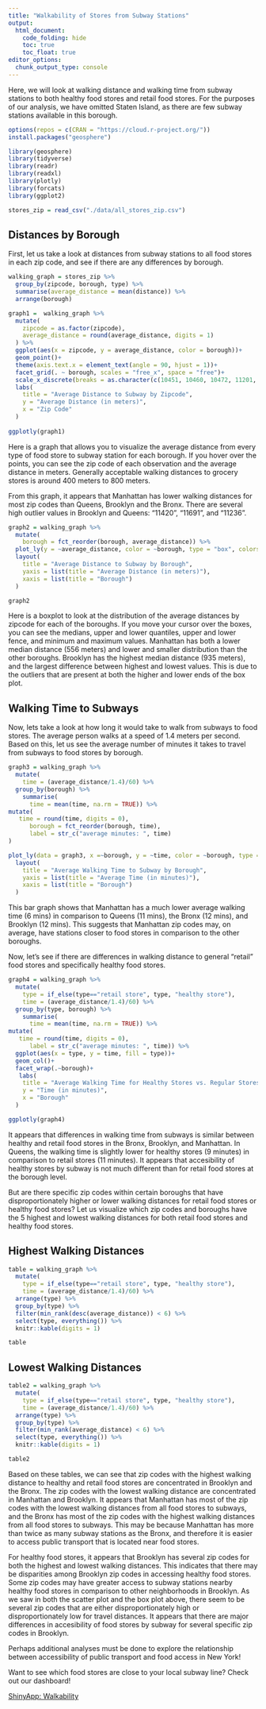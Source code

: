 ```yaml
---
title: "Walkability of Stores from Subway Stations"
output: 
  html_document:
    code_folding: hide
    toc: true
    toc_float: true
editor_options: 
  chunk_output_type: console
---
```


Here, we will look at walking distance and walking time from subway stations to both healthy food stores and retail food stores. For the purposes of our analysis, we have omitted Staten Island, as there are few subway stations available in this borough.




```r
options(repos = c(CRAN = "https://cloud.r-project.org/"))
install.packages("geosphere")

library(geosphere)
library(tidyverse)
library(readr)
library(readxl)
library(plotly)
library(forcats)
library(ggplot2)
```


```r
stores_zip = read_csv("./data/all_stores_zip.csv")
```




## Distances by Borough

First, let us take a look at distances from subway stations to all food stores in each zip code, and see if there are any differences by borough. 

```r
walking_graph = stores_zip %>% 
  group_by(zipcode, borough, type) %>% 
  summarise(average_distance = mean(distance)) %>% 
  arrange(borough)

graph1 =  walking_graph %>% 
  mutate(
    zipcode = as.factor(zipcode),
    average_distance = round(average_distance, digits = 1)
  ) %>% 
  ggplot(aes(x = zipcode, y = average_distance, color = borough))+
  geom_point()+
  theme(axis.text.x = element_text(angle = 90, hjust = 1))+
  facet_grid(. ~ borough, scales = "free_x", space = "free")+
  scale_x_discrete(breaks = as.character(c(10451, 10460, 10472, 11201, 11241,10001,10025,11220,10165, 11101, 11374, 11694)))+
  labs(
    title = "Average Distance to Subway by Zipcode",
    y = "Average Distance (in meters)",
    x = "Zip Code"
  )
                   
ggplotly(graph1)
```

Here is a graph that allows you to visualize the average distance from every type of food store to subway station for each borough. If you hover over the points, you can see the zip code of each observation and the average distance in meters. Generally acceptable walking distances to grocery stores is around 400 meters to 800 meters.

From this graph, it appears that Manhattan has lower walking distances for most zip codes than Queens, Brooklyn and the Bronx. There are several high outlier values in Brooklyn and Queens: "11420", "11691", and "11236". 


```r
graph2 = walking_graph %>% 
  mutate(
    borough = fct_reorder(borough, average_distance)) %>% 
  plot_ly(y = ~average_distance, color = ~borough, type = "box", colors = "viridis") %>% 
  layout(
    title = "Average Distance to Subway by Borough",
    yaxis = list(title = "Average Distance (in meters)"),
    xaxis = list(title = "Borough")
  )

graph2

```

Here is a boxplot to look at the distribution of the average distances by zipcode for each of the boroughs. If you move your cursor over the boxes, you can see the medians, upper and lower quantiles, upper and lower fence, and minimum and maximum values. Manhattan has both a lower median distance (556 meters) and lower and smaller distribution than the other boroughs. Brooklyn has the highest median distance (935 meters), and the largest difference between highest and lowest values. This is due to the outliers that are present at both the higher and lower ends of the box plot. 




## Walking Time to Subways 

Now, lets take a look at how long it would take to walk from subways to food stores. The average person walks at a speed of 1.4 meters per second. Based on this, let us see the average number of minutes it takes to travel from subways to food stores by borough.

```r

graph3 = walking_graph %>%
  mutate(
    time = (average_distance/1.4)/60) %>% 
  group_by(borough) %>% 
    summarise(
      time = mean(time, na.rm = TRUE)) %>% 
mutate(
   time = round(time, digits = 0),
      borough = fct_reorder(borough, time),
      label = str_c("average minutes: ", time)
)

plot_ly(data = graph3, x =~borough, y = ~time, color = ~borough, type = "bar", colors = "viridis", hovertext = ~ label) %>% 
  layout(
    title = "Average Walking Time to Subway by Borough",
    yaxis = list(title = "Average Time (in minutes)"),
    xaxis = list(title = "Borough")
  )
```

This bar graph shows that Manhattan has a much lower average walking time (6 mins) in comparison to Queens (11 mins), the Bronx (12 mins), and Brooklyn (12 mins). This suggests that Manhattan zip codes may, on average, have stations closer to food stores in comparison to the other boroughs. 


Now, let's see if there are differences in walking distance to general "retail" food stores and specifically healthy food stores.

```r
graph4 = walking_graph %>%
  mutate(
    type = if_else(type=="retail store", type, "healthy store"),
    time = (average_distance/1.4)/60) %>% 
  group_by(type, borough) %>% 
    summarise(
      time = mean(time, na.rm = TRUE)) %>% 
mutate(
   time = round(time, digits = 0),
      label = str_c("average minutes: ", time)) %>% 
  ggplot(aes(x = type, y = time, fill = type))+
  geom_col()+
  facet_wrap(.~borough)+
   labs(
    title = "Average Walking Time for Healthy Stores vs. Regular Stores by Borough",
    y = "Time (in minutes)",
    x = "Borough"
  )

ggplotly(graph4)

```

It appears that differences in walking time from subways is similar between healthy and retail food stores in the Bronx, Brooklyn, and Manhattan. In Queens, the walking time is slightly lower for healthy stores (9 minutes) in comparison to retail stores (11 minutes). It appears that accesibility of healthy stores by subway is not much different than for retail food stores at the borough level.




But are there specific zip codes within certain boroughs that have disproportionately higher or lower walking distances for retail food stores or healthy food stores? Let us visualize which zip codes and boroughs have the 5 highest and lowest walking distances for both retail food stores and healthy food stores.


## Highest Walking Distances

```r
table = walking_graph %>%
  mutate(
    type = if_else(type=="retail store", type, "healthy store"),
    time = (average_distance/1.4)/60) %>% 
  arrange(type) %>% 
  group_by(type) %>% 
  filter(min_rank(desc(average_distance)) < 6) %>% 
  select(type, everything()) %>% 
  knitr::kable(digits = 1)

table
```



## Lowest Walking Distances
```r
table2 = walking_graph %>%
  mutate(
    type = if_else(type=="retail store", type, "healthy store"),
    time = (average_distance/1.4)/60) %>% 
  arrange(type) %>% 
  group_by(type) %>% 
  filter(min_rank(average_distance) < 6) %>% 
  select(type, everything()) %>% 
  knitr::kable(digits = 1)

table2
```


Based on these tables, we can see that zip codes with the highest walking distance to healthy and retail food stores are concentrated in Brooklyn and the Bronx. The zip codes with the lowest walking distance are concentrated in Manhattan and Brooklyn. It appears that Manhattan has most of the zip codes with the lowest walking distances from all food stores to subways, and the Bronx has most of the zip codes with the highest walking distances from all food stores to subways. This may be because Manhattan has more than twice as many subway stations as the Bronx, and therefore it is easier to access public transport that is located near food stores. 

For healthy food stores, it appears that Brooklyn has several zip codes for both the highest and lowest walking distances. This indicates that there may be disparities among Brooklyn zip codes in accessing healthy food stores. Some zip codes may have greater access to subway stations nearby healthy food stores in comparison to other neighborhoods in Brooklyn. As we saw in both the scatter plot and the box plot above, there seem to be several zip codes that are either disproportionately high or disproportionately low for travel distances. It appears that there are major differences in accesibility of food stores by subway for several specific zip codes in Brooklyn.


Perhaps additional analyses must be done to explore the relationship between accessibility of public transport and food access in New York!


Want to see which food stores are close to your local subway line? Check out our dashboard!

[ShinyApp: Walkability](https://bublygudo.shinyapps.io/walkable/)



